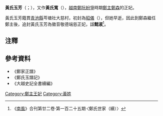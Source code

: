'''黃氏玉芳'''（{{vie|v='''Hoàng Thị Ngọc Phương'''|hn=黃氏玉芳}}；{{bd|？||？||catIdx=H黃}}），又作'''黃氏寬'''（{{vie|v='''Hoàng Thị Khoan'''|hn=黃氏寬}}），[[越南|越南]][[鄭阮紛爭|鄭阮紛爭]]時期[[鄭主|鄭主]][[鄭森_(越南)|鄭森]]的正妃。

黃氏玉芳籍貫[[青池縣|青池縣]]芩塘社大慈村，初封為[[昭儀|昭儀]]（{{vie|v='''chiêu nghi'''|hn=昭儀}}），但她早逝，因此到鄭森繼任鄭主後，追封黃氏玉芳為徽音敬德端慈正妃，諡'''懿淑'''<ref name=saija>《[[南風_(越南雜誌)|南風]]》合刊第廿二卷·第一百二十五期·〈鄭氏世家（續）〉</ref>。

==注釋==
{{reflist}}

==參考資料==
*《鄭家正譜》
*《鄭氏玉譜記》
*《大越史記全書續編》

{{莫朝皇后及鄭主王妃}}

[[Category:鄭主王妃|Category:鄭主王妃]]
[[Category:黃姓|Category:黃姓]]